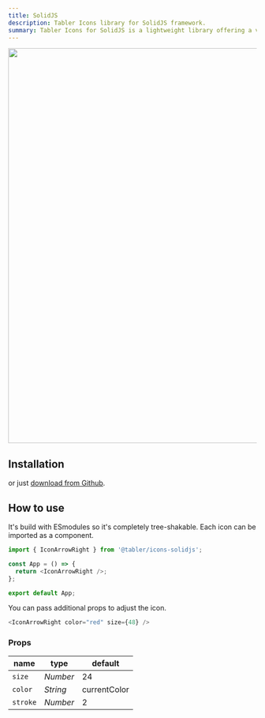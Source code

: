 ```yaml
---
title: SolidJS
description: Tabler Icons library for SolidJS framework.
summary: Tabler Icons for SolidJS is a lightweight library offering a vast selection of high-quality icons. It is designed for seamless integration with SolidJS, enabling developers to build visually appealing interfaces.
---
```


<img src="/docs/icons/package-solidjs.png" alt="" width="1400" height="800" />


## Installation

<TabsPackage name="@tabler/icons-solidjs" />

or just [download from Github](https://github.com/tabler/tabler-icons/releases).

## How to use

It's build with ESmodules so it's completely tree-shakable. Each icon can be imported as a component.

```js
import { IconArrowRight } from '@tabler/icons-solidjs';

const App = () => {
  return <IconArrowRight />;
};

export default App;
```

You can pass additional props to adjust the icon.

```js
<IconArrowRight color="red" size={48} />
```

### Props

| name          | type     | default      |
| ------------- | -------- | ------------ |
| `size`        | _Number_ | 24           |
| `color`       | _String_ | currentColor |
| `stroke`      | _Number_ | 2            |
